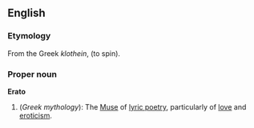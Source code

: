==English==
===Etymology===
From the Greek ''klothein'', (to spin).

===Proper noun===
'''Erato'''
{{wikipedia}}
# (''Greek mythology''): The [[Muse]] of [[lyric poetry]], particularly of [[love]] and [[eroticism]].
